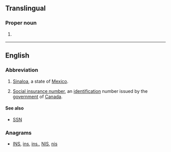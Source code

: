 {{also|Appendix:Variations of "sin"}}

==Translingual==

===Proper noun===
{{head|mul|proper noun}}

# {{label|mul|sports}} {{abbreviation of|lang=mul|Singapore}}

----
==English==
{{wikipedia|Social insurance number}}

===Abbreviation===
{{rfc-header|Abbreviation}}
{{head|en|abbreviation}}

# [[Sinaloa]], a state of [[Mexico]].
# {{lb|en|Canada}} [[social insurance number|Social insurance number]], an [[identification]] number issued by the [[government]] of [[Canada]].

====See also====
* {{sense|Social Insurance number}} [[SSN]]

===Anagrams===
* [[INS#English|INS]], [[ins#English|ins]], [[ins.#English|ins.]], [[NIS#English|NIS]], [[nis#English|nis]]